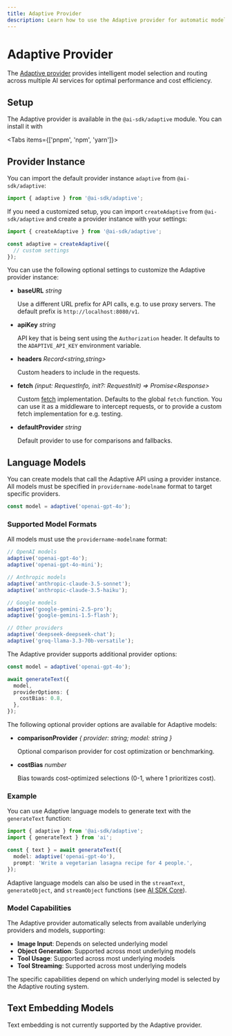 ```yaml
---
title: Adaptive Provider
description: Learn how to use the Adaptive provider for automatic model selection.
---
```


# Adaptive Provider

The [Adaptive provider](https://ai-sdk.dev/providers/ai-sdk-providers/adaptive) provides intelligent model selection and routing across multiple AI services for optimal performance and cost efficiency.

## Setup

The Adaptive provider is available in the `@ai-sdk/adaptive` module. You can install it with

<Tabs items={['pnpm', 'npm', 'yarn']}>
  <Tab>
    <Snippet text="pnpm add @ai-sdk/adaptive" dark />
  </Tab>
  <Tab>
    <Snippet text="npm install @ai-sdk/adaptive" dark />
  </Tab>
  <Tab>
    <Snippet text="yarn add @ai-sdk/adaptive" dark />
  </Tab>
</Tabs>

## Provider Instance

You can import the default provider instance `adaptive` from `@ai-sdk/adaptive`:

```ts
import { adaptive } from '@ai-sdk/adaptive';
```

If you need a customized setup, you can import `createAdaptive` from `@ai-sdk/adaptive`
and create a provider instance with your settings:

```ts
import { createAdaptive } from '@ai-sdk/adaptive';

const adaptive = createAdaptive({
  // custom settings
});
```

You can use the following optional settings to customize the Adaptive provider instance:

- **baseURL** _string_

  Use a different URL prefix for API calls, e.g. to use proxy servers.
  The default prefix is `http://localhost:8080/v1`.

- **apiKey** _string_

  API key that is being sent using the `Authorization` header.
  It defaults to the `ADAPTIVE_API_KEY` environment variable.

- **headers** _Record&lt;string,string&gt;_

  Custom headers to include in the requests.

- **fetch** _(input: RequestInfo, init?: RequestInit) => Promise&lt;Response&gt;_

  Custom [fetch](https://developer.mozilla.org/en-US/docs/Web/API/fetch) implementation.
  Defaults to the global `fetch` function.
  You can use it as a middleware to intercept requests,
  or to provide a custom fetch implementation for e.g. testing.

- **defaultProvider** _string_

  Default provider to use for comparisons and fallbacks.

## Language Models

You can create models that call the Adaptive API using a provider instance.
All models must be specified in `providername-modelname` format to target specific providers.

```ts
const model = adaptive('openai-gpt-4o');
```

### Supported Model Formats

All models must use the `providername-modelname` format:

```ts
// OpenAI models
adaptive('openai-gpt-4o');
adaptive('openai-gpt-4o-mini');

// Anthropic models
adaptive('anthropic-claude-3.5-sonnet');
adaptive('anthropic-claude-3.5-haiku');

// Google models
adaptive('google-gemini-2.5-pro');
adaptive('google-gemini-1.5-flash');

// Other providers
adaptive('deepseek-deepseek-chat');
adaptive('groq-llama-3.3-70b-versatile');
```

The Adaptive provider supports additional provider options:

```ts
const model = adaptive('openai-gpt-4o');

await generateText({
  model,
  providerOptions: {
    costBias: 0.8,
  },
});
```

The following optional provider options are available for Adaptive models:

- **comparisonProvider** _{ provider: string; model: string }_

  Optional comparison provider for cost optimization or benchmarking.

- **costBias** _number_

  Bias towards cost-optimized selections (0-1, where 1 prioritizes cost).

### Example

You can use Adaptive language models to generate text with the `generateText` function:

```ts
import { adaptive } from '@ai-sdk/adaptive';
import { generateText } from 'ai';

const { text } = await generateText({
  model: adaptive('openai-gpt-4o'),
  prompt: 'Write a vegetarian lasagna recipe for 4 people.',
});
```

Adaptive language models can also be used in the `streamText`, `generateObject`, and `streamObject` functions
(see [AI SDK Core](/docs/ai-sdk-core)).

### Model Capabilities

The Adaptive provider automatically selects from available underlying providers and models, supporting:

- **Image Input**: Depends on selected underlying model
- **Object Generation**: Supported across most underlying models
- **Tool Usage**: Supported across most underlying models
- **Tool Streaming**: Supported across most underlying models

The specific capabilities depend on which underlying model is selected by the Adaptive routing system.

## Text Embedding Models

Text embedding is not currently supported by the Adaptive provider.
